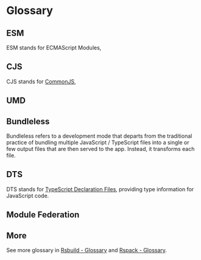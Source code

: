 
# Glossary

## ESM

ESM stands for ECMAScript Modules, <ESM />

## CJS

CJS stands for [CommonJS](https://nodejs.org/api/modules.html#modules-commonjs-modules), <CJS />

## UMD

<UMD />

## Bundleless

Bundleless refers to a development mode that departs from the traditional practice of bundling multiple JavaScript / TypeScript files into a single or few output files that are then served to the app. Instead, it transforms each file.

## DTS

DTS stands for [TypeScript Declaration Files](https://www.typescriptlang.org/docs/handbook/declaration-files/introduction.html), providing type information for JavaScript code.

## Module Federation

<MF />

## More

See more glossary in [Rsbuild - Glossary](https://rsbuild.dev/guide/start/glossary) and [Rspack - Glossary](https://rspack.dev/misc/glossary).
